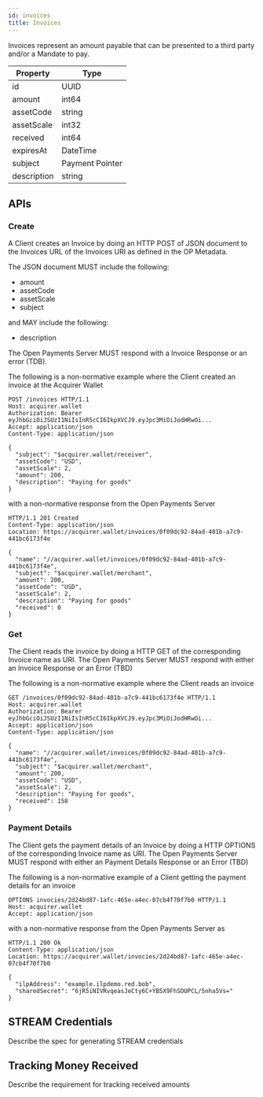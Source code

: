```yaml
---
id: invoices
title: Invoices
---
```


Invoices represent an amount payable that can be presented to a third party and/or a Mandate to pay. 

| Property    | Type                |
|-------------|---------------------| 
| id          | UUID                |
| amount      | int64               |
| assetCode   | string              |
| assetScale  | int32               |
| received    | int64               |
| expiresAt   | DateTime            |
| subject     | Payment Pointer     |
| description | string              |

## APIs

### Create

A Client creates an Invoice by doing an HTTP POST of JSON document to the Invoices URL of the Invoices URI as defined in
the OP Metadata.

The JSON document MUST include the following:
* amount
* assetCode
* assetScale
* subject

and MAY include the following:
* description

The Open Payments Server MUST respond with a Invoice Response or an error (TDB).

The following is a non-normative example where the Client created an invoice at the Acquirer Wallet

```http
POST /invoices HTTP/1.1
Host: acquirer.wallet
Authorization: Bearer eyJhbGciOiJSUzI1NiIsInR5cCI6IkpXVCJ9.eyJpc3MiOiJodHRwOi...
Accept: application/json
Content-Type: application/json

{
  "subject": "$acquirer.wallet/receiver",
  "assetCode": "USD",
  "assetScale": 2,
  "amount": 200,
  "description": "Paying for goods"
}
```

with a non-normative response from the Open Payments Server

```http
HTTP/1.1 201 Created
Content-Type: application/json
Location: https://acquirer.wallet/invoices/0f09dc92-84ad-401b-a7c9-441bc6173f4e

{
  "name": "//acquirer.wallet/invoices/0f09dc92-84ad-401b-a7c9-441bc6173f4e",
  "subject": "$acquirer.wallet/merchant",
  "amount": 200,
  "assetCode": "USD",
  "assetScale": 2,
  "description": "Paying for goods"
  "received": 0
}
```

### Get

The Client reads the invoice by doing a HTTP GET of the corresponding Invoice name as URI. The Open Payments Server
MUST respond with either an Invoice Response or an Error (TBD)

The following is a non-normative example where the Client reads an invoice

```http
GET /invoices/0f09dc92-84ad-401b-a7c9-441bc6173f4e HTTP/1.1
Host: acquirer.wallet
Authorization: Bearer eyJhbGciOiJSUzI1NiIsInR5cCI6IkpXVCJ9.eyJpc3MiOiJodHRwOi...
Accept: application/json
Content-Type: application/json

{
  "name": "//acquirer.wallet/invoices/0f09dc92-84ad-401b-a7c9-441bc6173f4e",
  "subject": "$acquirer.wallet/merchant",
  "amount": 200,
  "assetCode": "USD",
  "assetScale": 2,
  "description": "Paying for goods",
  "received": 158
}
```

### Payment Details

The Client gets the payment details of an Invoice by doing a HTTP OPTIONS of the corresponding Invoice name as URI. The Open 
Payments Server MUST respond with either an Payment Details Response or an Error (TBD)

The following is a non-normative example of a Client getting the payment details for an invoice

```http
OPTIONS invocies/2d24bd87-1afc-465e-a4ec-07cb4f70f7b0 HTTP/1.1
Host: acquirer.wallet
Accept: application/json
```

with a non-normative response from the Open Payments Server as

```http
HTTP/1.1 200 Ok
Content-Type: application/json
Location: https://acquirer.wallet/invocies/2d24bd87-1afc-465e-a4ec-07cb4f70f7b0

{
  "ilpAddress": "example.ilpdemo.red.bob",
  "sharedSecret": "6jR5iNIVRvqeasJeCty6C+YB5X9FhSOUPCL/5nha5Vs="
}
```

## STREAM Credentials
Describe the spec for generating STREAM credentials

## Tracking Money Received
Describe the requirement for tracking received amounts
